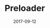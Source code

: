 ---
title: Preloader
date: 2017-09-12
description: Preloader library
repo: https://github.com/jagmitg/Preloader
tags: JavaScript, HTML
---